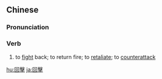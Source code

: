 ==Chinese==
{{zh-forms|s=回击}}

===Pronunciation===
{{zh-pron
|m=huí击
|c=wui4 gik1
|cat=v
}}

===Verb===
{{zh-verb}}

# to [[fight]] back; to return fire; to [[retaliate]]; to [[counterattack]]

{{zh-cat|Advanced}}

[[hu:回擊]]
[[ja:回擊]]